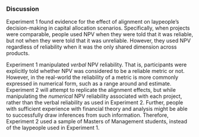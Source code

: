 ### Discussion

Experiment 1 found evidence for the effect of alignment on laypeople’s
decision-making in capital allocation scenarios. Specifically, when projects
were comparable, people used NPV when they were told that it was reliable, but
not when they were told that it was unreliable. However, they used NPV
regardless of reliability when it was the only shared dimension across products.

Experiment 1 manipulated *verbal* NPV reliability. That is, participants were
explicitly told whether NPV was considered to be a reliable metric or not.
However, in the real-world the reliability of a metric is more commonly
expressed in numerical form, such as a range around and estimate. Experiment 2
will attempt to replicate the alignment effects, but while manipulating the
*numerical* NPV reliability associated with each project, rather than the verbal
reliability as used in Experiment 2. Further, people with sufficient experience
with financial theory and analysis might be able to successfully draw inferences
from such information. Therefore, Experiment 2 used a sample of Masters of
Management students, instead of the laypeople used in Experiment 1.
